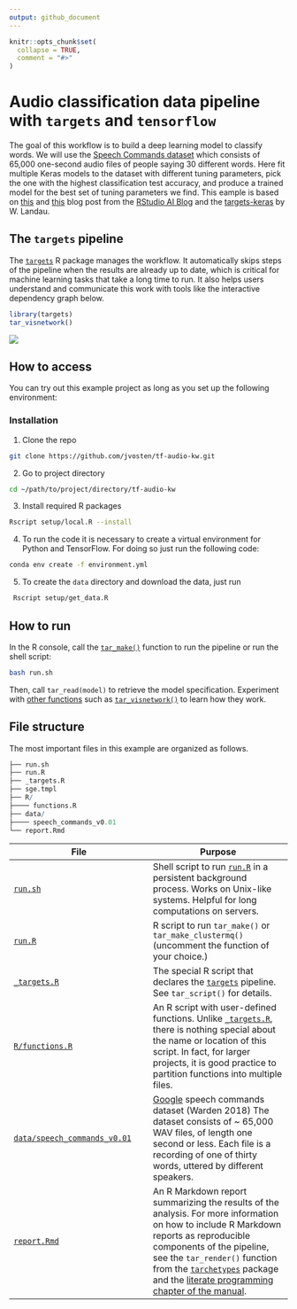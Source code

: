 ```yaml
---
output: github_document
---
```


```r
knitr::opts_chunk$set(
  collapse = TRUE,
  comment = "#>"
)
```

# Audio classification data pipeline with `targets` and `tensorflow`

The goal of this workflow is to  build a deep learning model to classify words. We will use the [Speech Commands dataset](https://www.tensorflow.org/datasets/catalog/speech_commands) which consists of 65,000 one-second audio files of people saying 30 different words. Here fit multiple Keras models to the dataset with different tuning parameters, pick the one with the highest classification test accuracy, and produce a trained model for the best set of tuning parameters we find. This eample is based on [this](https://blogs.rstudio.com/ai/posts/2018-06-06-simple-audio-classification-keras/) and [this](https://blogs.rstudio.com/ai/posts/2019-02-07-audio-background/) blog post from the [RStudio AI Blog](https://blogs.rstudio.com/ai/) and the [targets-keras](https://github.com/wlandau/targets-keras) by W. Landau.

## The `targets` pipeline

The [`targets`](https://github.com/wlandau/targets) R package manages the workflow. It automatically skips steps of the pipeline when the results are already up to date, which is critical for machine learning tasks that take a long time to run. It also helps users understand and communicate this work with tools like the interactive dependency graph below.

```r
library(targets)
tar_visnetwork()
```

![](./output/graph.jpeg)

## How to access

You can try out this example project as long as you set up the following environment:

### Installation
  1. Clone the repo
   ```sh
   git clone https://github.com/jvosten/tf-audio-kw.git
   ```
   2. Go to project directory
   ```sh
   cd ~/path/to/project/directory/tf-audio-kw
   ```   
   3. Install required R packages
   ```sh
   Rscript setup/local.R --install
   ```
   4. To run the code it is necessary to create a virtual environment for Python and TensorFlow. For doing so just run the following code:
  ```sh
  conda env create -f environment.yml
  ```
  5. To create the `data` directory and download the data, just run
  ```sh
   Rscript setup/get_data.R 
   ```
  
## How to run

In the R console, call the [`tar_make()`](https://wlandau.github.io/targets/reference/tar_make.html) function to run the pipeline or run the shell script:

```sh
bash run.sh 
```

Then, call `tar_read(model)` to retrieve the model specification. Experiment with [other functions](https://wlandau.github.io/targets/reference/index.html) such as [`tar_visnetwork()`](https://wlandau.github.io/targets/reference/tar_visnetwork.html) to learn how they work.

## File structure

The most important files in this example are organized as follows.

```r
├── run.sh
├── run.R
├── _targets.R
├── sge.tmpl
├── R/
├──── functions.R
├── data/
├──── speech_commands_v0.01
└── report.Rmd
```

File | Purpose
---|---
[`run.sh`](https://github.com/jvosten/tf-audio-kw/blob/main/run.sh) | Shell script to run [`run.R`](https://github.com/jvosten/tf-audio-kw/blob/main/run.R) in a persistent background process. Works on Unix-like systems. Helpful for long computations on servers.
[`run.R`](https://github.com/wlandau/targets-keras/blob/main/run.R) | R script to run `tar_make()` or `tar_make_clustermq()` (uncomment the function of your choice.)
[`_targets.R`](https://github.com/jvosten/tf-audio-kw/blob/main/_targets.R) | The special R script that declares the [`targets`](https://github.com/wlandau/targets) pipeline. See `tar_script()` for details.
[`R/functions.R`](https://github.com/jvosten/tf-audio-kw/blob/main/R/functions.R) | An R script with user-defined functions. Unlike [`_targets.R`](https://github.com/wlandau/targets-keras/blob/main/_targets.R), there is nothing special about the name or location of this script. In fact, for larger projects, it is good practice to partition functions into multiple files.
[`data/speech_commands_v0.01`](https://www.tensorflow.org/datasets/catalog/speech_commands) |  [Google](https://www.tensorflow.org/datasets/catalog/speech_commands) speech commands dataset (Warden 2018) The dataset consists of ~ 65,000 WAV files, of length one second or less. Each file is a recording of one of thirty words, uttered by different speakers.
[`report.Rmd`](https://github.com/jvosten/tf-audio-kw/blob/main/report.Rmd) | An R Markdown report summarizing the results of the analysis. For more information on how to include R Markdown reports as reproducible components of the pipeline, see the `tar_render()` function from the [`tarchetypes`](https://wlandau.github.io/tarchetypes) package and the [literate programming chapter of the manual](https://wlandau.github.io/targets-manual/files.html#literate-programming).

<!-- ## Results -->

<!-- Many deep learning models are end-to-end, i.e. we let the model learn useful representations directly from the raw data. However, audio data grows very fast - 16,000 samples per second with a very rich structure at many time-scales. In order to avoid having to deal with raw wave sound data, researchers usually use some kind of feature engineering. -->

<!-- Every sound wave can be represented by its spectrum, and digitally it can be computed using the Fast Fourier Transform (FFT). -->

<!-- A common way to represent audio data is to break it into small chunks, which usually overlap. For each chunk we use the FFT to calculate the magnitude of the frequency spectrum. The spectra are then combined, side by side, to form what we call a spectrogram. -->

<!-- It’s also common for speech recognition systems to further transform the spectrum and compute the Mel-Frequency Cepstral Coefficients. This transformation takes into account that the human ear can’t discern the difference between two closely spaced frequencies and smartly creates bins on the frequency axis. -->

<!-- After this procedure, we have an image for each audio sample and we can use convolutional neural networks, the standard architecture type in image recognition models. -->

<!-- After data preprocessing (for more detailed specification see [here](https://blogs.rstudio.com/ai/posts/2018-06-06-simple-audio-classification-keras/#generator)) we definie the following model and train it: -->

<!-- ```{r, include=TRUE, eval=TRUE} -->
<!-- library(targets) -->
<!-- tar_read(model) -->
<!-- ``` -->

<!-- A nice visualization of the resulting confusion matrix is to create an alluvial diagram: -->

<!-- ![](./output/alluvial.png) -->

<!-- We can see from the diagram that the most relevant mistake our model makes is to classify “tree” as “three”. There are other common errors like classifying “go” as “no”, “up” as “off”. At 93% accuracy for 30 classes, and considering the errors we can say that this model is pretty reasonable. -->

<!-- The saved model occupies 25Mb of disk space, which is reasonable for a desktop but may not be on small devices. We could train a smaller model, with fewer layers, and see how much the performance decreases. -->
